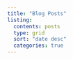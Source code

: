 ```yaml
---
title: "Blog Posts"
listing:
  contents: posts
  type: grid
  sort: "date desc"
  categories: true
---
```

